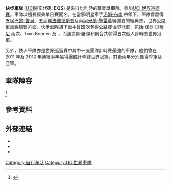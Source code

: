 {{Infobox cycling team
| teamname     = 快步車隊
| image        = 
| code         = QST
| base         = [[比利時|比利時]]
| founded      = {{start date|2003}}
| disbanded    =
| discipline   = [[公路自行車賽|公路單車]]
| status       = [[UCI世界巡迴賽|UCI 世界巡迴賽車隊]]
| bicycles     = {{tsl|en|Specialized Bicycle Components|闪电 (自行车)|闪电 }}
| components   = [[Shimano|Shimano]]
| website      = https://web.archive.org/web/20131013224529/http://www.omegapharma-quickstep.com/
| manager      = {{tsl|en|Patrick Lefévère|帕特里克·勒費維爾}}
| teammanager  = {{tsl|en|Brian Holm|布萊恩·霍爾姆}}<br>{{tsl|en|Rolf Aldag|羅爾夫·阿爾達格}}<br>{{tsl|en|Davide Bramati|戴維·布拉瑪蒂}}<br>{{tsl|en|Wilfried Peeters|威爾弗里德·彼得斯}}<br>{{tsl|en|Rik Van Slycke|里克·範·斯萊克}}<br>{{tsl|en|Tom Steels|湯姆·斯蒂爾斯}}<br>{{tsl|en|Jan Schaffrath|揚·沙夫拉特}}
| oldname        = {{aligned table|cols=2|fullwidth=y|style=white-space:nowrap;text-align:left;|col1style=font-weight:bold; padding-right:1em;
| 2003–2004 | Quick-Step–Davitamon ''(QSD)''
| 2005–2007 | Quick-Step–Innergetic ''(QSI)''
| 2008–2011 | Quick-Step ''(QST)''
| 2012–2014 | Omega Pharma–Quick-Step ''(OPQ)''
| 2015–2016 | Etixx–Quick-Step ''(EQS)''
| 2017–2018 | Quick-Step Floors ''(QST)''
| 2019–2021 | Deceuninck–Quick-Step ''(DQT)''<ref>{{Cite web|url = http://www.cyclingnews.com/news/quick-step-add-deceuninck-as-new-title-sponsor-for-2019/|title = Quick-Step add Deceuninck as new title sponsor for 2019|date = 8 October 2018|access-date = 2022-03-24|archive-date = 2019-06-05|archive-url = https://web.archive.org/web/20190605190306/http://www.cyclingnews.com/news/quick-step-add-deceuninck-as-new-title-sponsor-for-2019/}}</ref>
| 2022– | Quick-Step Alpha Vinyl Team ''(QST)''
}}
| kitimage     = 
| current        = 
}}

'''快步車隊''' ([[國際自由車總會|UCI]]隊伍代碼: '''EQS''') 是來自比利時的職業單車隊，參加[[UCI世界巡迴賽|UCI 世界巡迴賽]]。車隊以擅長經典單日賽聞名，在當家明星車手[[汤姆·布南|汤姆·布南]] 帶領下，車隊曾嬴得五屆[[巴黎–魯貝|巴黎–魯貝]]、五屆[[環法蘭德斯賽|環法蘭德斯賽]]及兩屆[[米蘭–聖雷莫|米蘭–聖雷莫]]等重要的經典賽。世界公路單車錦標賽方面，快步車隊旗下車手曾四次奪得公路賽世界冠軍，包括 [[保罗·贝蒂尼|保罗·贝蒂尼]] 兩次、Tom Boonen 及 {{tsl|en|Michał Kwiatkowski|米切爾·克瓦特科夫斯基}}，而邁克爾·羅傑和{{tsl|en|Tony Martin|托尼·馬丁}}則合共奪得五次個人計時賽世界冠軍。

另外，快步車隊亦是世界巡迴賽中其中一支團隊計時賽最強的車隊，他們曾在 2011 年及 2012 年連續兩年嬴得團體計時賽世界冠軍，其後兩年分別獲得季軍及亞軍。

==車隊陣容==
{{Updated|27 March 2018.<ref>{{cite news|url=http://www.cyclingnews.com/news/quick-step-floors-confirms-younger-27-rider-roster-for-2018/|title=Quick-Step Floors confirms younger, 27-rider roster for 2018|work=[[Cyclingnews.com|Cyclingnews.com]]|publisher=[[Immediate_Media_Company|Immediate Media Company]]|date=21 November 2017|accessdate=3 January 2018|archive-date=2020-11-23|archive-url=https://web.archive.org/web/20201123192107/https://www.cyclingnews.com/news/quick-step-floors-confirms-younger-27-rider-roster-for-2018/|dead-url=no}}</ref>}}<ref>{{cite news|url=http://www.quickstepfloorscycling.com/en/news/detail/kasper-asgreen-joins-quick-step-floors/3553|title=Kasper Asgreen Joins Quick-Step Floors|work=quickstepfloorscycling.com|publisher=[[快步車隊|Quickstep Floors Cycling Team]]|date=27 March 2018|accessdate=27 March 2018|archive-url=https://web.archive.org/web/20180327212724/http://www.quickstepfloorscycling.com/en/news/detail/kasper-asgreen-joins-quick-step-floors/3553|archive-date=2018-03-27|dead-url=yes}}</ref>
{{Cycling squad start}}
{{Cycling squad rider|name=[[Julian_Alaphilippe|Julian Alaphilippe]]|nat=FRA|birthdate={{birth date and age|df=yes|1992|6|11}}}}
{{Cycling squad rider|name=[[Kasper_Asgreen|Kasper Asgreen]]|nat=DEN|birthdate={{birth date and age|df=yes|1995|2|8}}}}
{{Cycling squad rider|name=[[Eros_Capecchi|Eros Capecchi]]|nat=ITA|birthdate={{birth date and age|df=yes|1986|6|13}}}}
{{Cycling squad rider|name=[[Rémi_Cavagna|Rémi Cavagna]]|nat=FRA|birthdate={{birth date and age|df=yes|1995|8|10}}}}
{{Cycling squad rider|name=[[Laurens_De_Plus|Laurens De Plus]]|nat=BEL|birthdate={{birth date and age|df=yes|1995|9|4}}}}
{{Cycling squad rider|name=[[Tim_Declercq|Tim Declercq]]|nat=BEL|birthdate={{birth date and age|df=yes|1989|3|21}}}}
{{Cycling squad rider|name=[[Dries_Devenyns|Dries Devenyns]]|nat=BEL|birthdate={{birth date and age|df=yes|1983|7|22}}}}
{{Cycling squad rider|name=[[Fernando_Gaviria|Fernando Gaviria]]|nat=COL|birthdate={{birth date and age|df=yes|1994|8|19}}}}
{{Cycling squad rider|name=[[Philippe_Gilbert|Philippe Gilbert]]|nat=BEL|birthdate={{birth date and age|df=yes|1982|7|5}}}}
{{Cycling squad rider|name=[[Álvaro_José_Hodeg|Álvaro José Hodeg]]|nat=COL|birthdate={{birth date and age|df=yes|1996|9|16}}}}
{{Cycling squad rider|name=[[Fabio_Jakobsen|Fabio Jakobsen]]|nat=NED|birthdate={{birth date and age|df=yes|1996|8|31}}}}
{{Cycling squad rider|name=[[Bob_Jungels|Bob Jungels]]|nat=LUX|birthdate={{birth date and age|df=yes|1992|9|22}}}}
{{Cycling squad rider|name=[[Iljo_Keisse|Iljo Keisse]]|nat=BEL|birthdate={{birth date and age|df=yes|1982|12|21}}}}
{{Cycling squad rider|name=[[James_Knox_(cyclist)|James Knox]]|nat=GBR|birthdate={{birth date and age|df=yes|1995|11|4}}}}
{{Cycling squad mid}}
{{Cycling squad rider|name=[[Yves_Lampaert|Yves Lampaert]]|nat=BEL|birthdate={{birth date and age|df=yes|1991|4|10}}}}
{{Cycling squad rider|name=[[Davide_Martinelli|Davide Martinelli]]|nat=ITA|birthdate={{birth date and age|df=yes|1993|5|31}}}}
{{Cycling squad rider|name=[[Enric_Mas|Enric Mas]]|nat=ESP|birthdate={{birth date and age|df=yes|1995|1|7}}}}
{{Cycling squad rider|name=[[米凱爾·默爾克夫|米凱爾·默爾克夫]]|nat=DEN|birthdate={{birth date and age|df=yes|1985|4|30}}}}
{{Cycling squad rider|name=[[Jhonatan_Narváez|Jhonatan Narváez]]|nat=ECU|birthdate={{birth date and age|df=yes|1997|3|4}}}}
{{Cycling squad rider|name=[[麥西米利安諾·埃利爾·里切茲|麥西米利安諾·里切茲]]|nat=ARG|birthdate={{birth date and age|df=yes|1983|3|7}}}}
{{Cycling squad rider|name=[[Fabio_Sabatini|Fabio Sabatini]]|nat=ITA|birthdate={{birth date and age|df=yes|1985|2|18}}}}
{{Cycling squad rider|name=[[Maximilian_Schachmann|Maximilian Schachmann]]|nat=GER|birthdate={{birth date and age|df=yes|1994|1|9}}}}
{{Cycling squad rider|name=[[Florian_Sénéchal|Florian Sénéchal]]|nat=FRA|birthdate={{birth date and age|df=yes|1993|7|10}}}}
{{Cycling squad rider|name=[[Pieter_Serry|Pieter Serry]]|nat=BEL|birthdate={{birth date and age|df=yes|1988|11|21}}}}
{{Cycling squad rider|name=[[Zdeněk_Štybar|Zdeněk Štybar]]|nat=CZE|birthdate={{birth date and age|df=yes|1985|12|11}}}}
{{Cycling squad rider|name=[[Niki_Terpstra|Niki Terpstra]]|nat=NED|birthdate={{birth date and age|df=yes|1984|5|18}}}}
{{Cycling squad rider|name=[[Petr_Vakoč|Petr Vakoč]]|nat=CZE|birthdate={{birth date and age|df=yes|1992|7|11}}}}
{{Cycling squad rider|name=[[埃利亚·维维安尼|埃利亚·维维安尼]]|nat=ITA|birthdate={{birth date and age|df=yes|1989|2|7}}}}
{{Cycling squad end}}

==參考資料==
{{Reflist|30em}}

==外部連結==
{{commons category|Etixx-Quick_Step}}
* {{official website|http://www.etixx-quickstep.com/}}
* {{facebook|opqscyclingteam|快步車隊}}
* {{twitter|Etixx_QuickStep|快步車隊}}

[[Category:自行车队|Category:自行车队]]
[[Category:UCI世界車隊|Category:UCI世界車隊]]